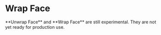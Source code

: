 
<Reference shortcut="" command="Wrap Face" button="" />

# Wrap Face

<Callout type="warning" emoji="⚠️">
    **Unwrap Face** and **Wrap Face** are still experimental. They are not yet ready for production use.
</Callout>